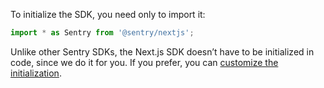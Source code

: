To initialize the SDK, you need only to import it:

```javascript
import * as Sentry from '@sentry/nextjs';
```

Unlike other Sentry SDKs, the Next.js SDK doesn’t have to be initialized in code, since we do it for you.
If you prefer, you can [customize the initialization](/platforms/javascript/guides/nextjs/configuration/custom-init/).
